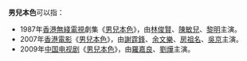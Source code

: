 '''男兒本色'''可以指：
*1987年[[香港無綫電視|香港無綫電視]]劇集《[[男兒本色_(香港電視劇)|男兒本色]]》，由[[林俊賢|林俊賢]]、[[陳敏兒|陳敏兒]]、[[黎明|黎明]]主演。
*2007年[[香港電影|香港電影]]《[[男兒本色_(電影)|男兒本色]]》，由[[謝霆鋒|謝霆鋒]]、[[余文樂|余文樂]]、[[房祖名|房祖名]]、[[吳京_(演員)|吳京]]主演。
*2009年[[中国电视剧|中国电视剧]]《[[男儿本色_(2009年电视剧)|男兒本色]]》，由[[羅嘉良|羅嘉良]]、[[刘烨_(演员)|劉燁]]主演。
{{disambig|Cat=四字作品消歧义}}